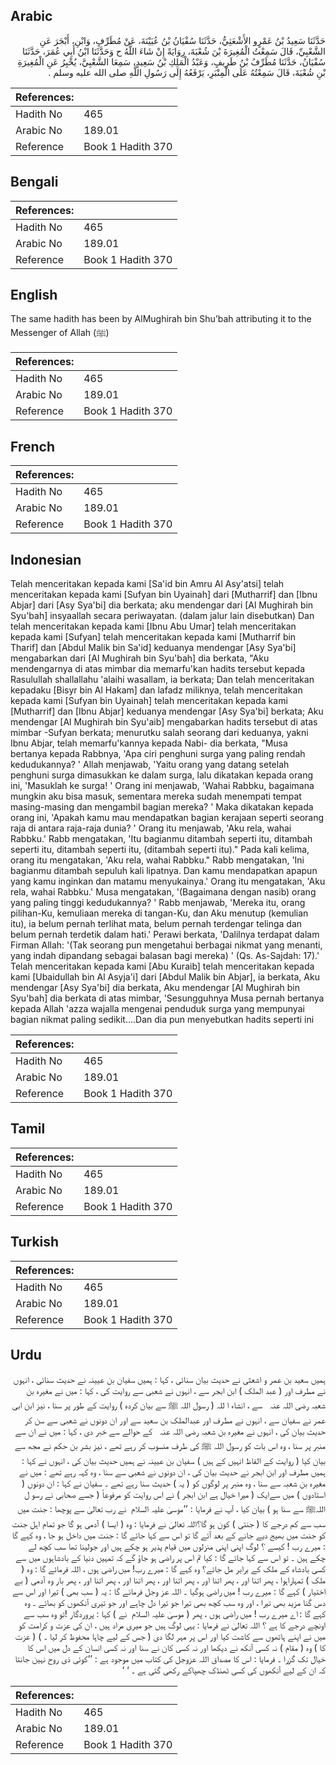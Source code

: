 ## Arabic


<div dir="rtl" lang="ar" style={{fontSize:'larger',backgroundColor:'#f8f9fa',padding:20}}>
حَدَّثَنَا سَعِيدُ بْنُ عَمْرٍو الأَشْعَثِيُّ، حَدَّثَنَا سُفْيَانُ بْنُ عُيَيْنَةَ، عَنْ مُطَرِّفٍ، وَابْنِ، أَبْجَرَ عَنِ الشَّعْبِيِّ، قَالَ سَمِعْتُ الْمُغِيرَةَ بْنَ شُعْبَةَ، رِوَايَةً إِنْ شَاءَ اللَّهُ ح وَحَدَّثَنَا ابْنُ أَبِي عُمَرَ، حَدَّثَنَا سُفْيَانُ، حَدَّثَنَا مُطَرِّفُ بْنُ طَرِيفٍ، وَعَبْدُ الْمَلِكِ بْنُ سَعِيدٍ، سَمِعَا الشَّعْبِيَّ، يُخْبِرُ عَنِ الْمُغِيرَةِ بْنِ شُعْبَةَ، قَالَ سَمِعْتُهُ عَلَى الْمِنْبَرِ، يَرْفَعُهُ إِلَى رَسُولِ اللَّهِ صلى الله عليه وسلم ‏.‏
</div>
<div style={{backgroundColor:'#f8f9fa',padding:20, marginBottom: 10}}><table> <thead> <tr> <th>References:</th> <th></th> </tr> </thead> <tbody><tr><td>Hadith No</td><td>465</td></tr><tr><td>Arabic No</td><td>189.01</td></tr><tr><td>Reference</td><td>Book 1 Hadith 370</td></tr></tbody></table></div>

## Bengali


<div dir="ltr" lang="bn" style={{fontSize:'larger',backgroundColor:'#f8f9fa',padding:20}}>

</div>
<div style={{backgroundColor:'#f8f9fa',padding:20, marginBottom: 10}}><table> <thead> <tr> <th>References:</th> <th></th> </tr> </thead> <tbody><tr><td>Hadith No</td><td>465</td></tr><tr><td>Arabic No</td><td>189.01</td></tr><tr><td>Reference</td><td>Book 1 Hadith 370</td></tr></tbody></table></div>

## English


<div dir="ltr" lang="en" style={{fontSize:'larger',backgroundColor:'#f8f9fa',padding:20}}>
The same hadith has been by AlMughirah bin Shu’bah attributing it to the Messenger of Allah (ﷺ)
</div>
<div style={{backgroundColor:'#f8f9fa',padding:20, marginBottom: 10}}><table> <thead> <tr> <th>References:</th> <th></th> </tr> </thead> <tbody><tr><td>Hadith No</td><td>465</td></tr><tr><td>Arabic No</td><td>189.01</td></tr><tr><td>Reference</td><td>Book 1 Hadith 370</td></tr></tbody></table></div>

## French


<div dir="ltr" lang="fr" style={{fontSize:'larger',backgroundColor:'#f8f9fa',padding:20}}>

</div>
<div style={{backgroundColor:'#f8f9fa',padding:20, marginBottom: 10}}><table> <thead> <tr> <th>References:</th> <th></th> </tr> </thead> <tbody><tr><td>Hadith No</td><td>465</td></tr><tr><td>Arabic No</td><td>189.01</td></tr><tr><td>Reference</td><td>Book 1 Hadith 370</td></tr></tbody></table></div>

## Indonesian


<div dir="ltr" lang="id" style={{fontSize:'larger',backgroundColor:'#f8f9fa',padding:20}}>
Telah menceritakan kepada kami [Sa'id bin Amru Al Asy'atsi] telah menceritakan kepada kami [Sufyan bin Uyainah] dari [Mutharrif] dan [Ibnu Abjar] dari [Asy Sya'bi] dia berkata; aku mendengar dari [Al Mughirah bin Syu'bah] insyaallah secara periwayatan. (dalam jalur lain disebutkan) Dan telah menceritakan kepada kami [Ibnu Abu Umar] telah menceritakan kepada kami [Sufyan] telah menceritakan kepada kami [Mutharrif bin Tharif] dan [Abdul Malik bin Sa'id] keduanya mendengar [Asy Sya'bi] mengabarkan dari [Al Mughirah bin Syu'bah] dia berkata, "Aku mendengarnya di atas mimbar dia memarfu'kan hadits tersebut kepada Rasulullah shallallahu 'alaihi wasallam, ia berkata; Dan telah menceritakan kepadaku [Bisyr bin Al Hakam] dan lafadz miliknya, telah menceritakan kepada kami [Sufyan bin Uyainah] telah menceritakan kepada kami [Mutharrif] dan [Ibnu Abjar] keduanya mendengar [Asy Sya'bi] berkata; Aku mendengar [Al Mughirah bin Syu'aib] mengabarkan hadits tersebut di atas mimbar -Sufyan berkata; menurutku salah seorang dari keduanya, yakni Ibnu Abjar, telah memarfu'kannya kepada Nabi- dia berkata, "Musa bertanya kepada Rabbnya, 'Apa ciri penghuni surga yang paling rendah kedudukannya? ' Allah menjawab, 'Yaitu orang yang datang setelah penghuni surga dimasukkan ke dalam surga, lalu dikatakan kepada orang ini, 'Masuklah ke surga! ' Orang ini menjawab, 'Wahai Rabbku, bagaimana mungkin aku bisa masuk, sementara mereka sudah menempati tempat masing-masing dan mengambil bagian mereka? ' Maka dikatakan kepada orang ini, 'Apakah kamu mau mendapatkan bagian kerajaan seperti seorang raja di antara raja-raja dunia? ' Orang itu menjawab, 'Aku rela, wahai Rabbku.' Rabb mengatakan, 'Itu bagianmu ditambah seperti itu, ditambah seperti itu, ditambah seperti itu, (ditambah seperti itu)." Pada kali kelima, orang itu mengatakan, 'Aku rela, wahai Rabbku." Rabb mengatakan, 'Ini bagianmu ditambah sepuluh kali lipatnya. Dan kamu mendapatkan apapun yang kamu inginkan dan matamu menyukainya.' Orang itu mengatakan, 'Aku rela, wahai Rabbku.' Musa mengatakan, '(Bagaimana dengan nasib) orang yang paling tinggi kedudukannya? ' Rabb menjawab, 'Mereka itu, orang pilihan-Ku, kemuliaan mereka di tangan-Ku, dan Aku menutup (kemulian itu), ia belum pernah terlihat mata, belum pernah terdengar telinga dan belum pernah terdetik dalam hati.' Perawi berkata, 'Dalilnya terdapat dalam Firman Allah: '(Tak seorang pun mengetahui berbagai nikmat yang menanti, yang indah dipandang sebagai balasan bagi mereka) ' (Qs. As-Sajdah: 17).' Telah menceritakan kepada kami [Abu Kuraib] telah menceritakan kepada kami [Ubaidullah bin Al Asyja'i] dari [Abdul Malik bin Abjar], ia berkata, Aku mendengar [Asy Sya'bi] dia berkata, Aku mendengar [Al Mughirah bin Syu'bah] dia berkata di atas mimbar, 'Sesungguhnya Musa pernah bertanya kepada Allah 'azza wajalla mengenai penduduk surga yang mempunyai bagian nikmat paling sedikit….Dan dia pun menyebutkan hadits seperti ini
</div>
<div style={{backgroundColor:'#f8f9fa',padding:20, marginBottom: 10}}><table> <thead> <tr> <th>References:</th> <th></th> </tr> </thead> <tbody><tr><td>Hadith No</td><td>465</td></tr><tr><td>Arabic No</td><td>189.01</td></tr><tr><td>Reference</td><td>Book 1 Hadith 370</td></tr></tbody></table></div>

## Tamil


<div dir="ltr" lang="ta" style={{fontSize:'larger',backgroundColor:'#f8f9fa',padding:20}}>

</div>
<div style={{backgroundColor:'#f8f9fa',padding:20, marginBottom: 10}}><table> <thead> <tr> <th>References:</th> <th></th> </tr> </thead> <tbody><tr><td>Hadith No</td><td>465</td></tr><tr><td>Arabic No</td><td>189.01</td></tr><tr><td>Reference</td><td>Book 1 Hadith 370</td></tr></tbody></table></div>

## Turkish


<div dir="ltr" lang="tr" style={{fontSize:'larger',backgroundColor:'#f8f9fa',padding:20}}>

</div>
<div style={{backgroundColor:'#f8f9fa',padding:20, marginBottom: 10}}><table> <thead> <tr> <th>References:</th> <th></th> </tr> </thead> <tbody><tr><td>Hadith No</td><td>465</td></tr><tr><td>Arabic No</td><td>189.01</td></tr><tr><td>Reference</td><td>Book 1 Hadith 370</td></tr></tbody></table></div>

## Urdu


<div dir="rtl" lang="ur" style={{fontSize:'larger',backgroundColor:'#f8f9fa',padding:20}}>
ہمیں سعید بن عمر و اشعثی نے حدیث بیان سنائی ، کہا : ہمیں سفیان بن عیینہ نے حدیث سنائی ، انہوں نے مطرف اور ( عبد الملک ) ابن ابجر سے ، انہوں نے شعبی سے روایت کی ، کہا : میں نے مغیرہ بن شعبہ ‌رضی ‌اللہ ‌عنہ ‌ ‌ سے ، انشاء ا للہ ( رسول اللہ ﷺ سے بیان کردہ ) روایت کے طور پر سنا ، نیز ابن ابی عمر نے سفیان سے ، انہوں نے مطرف اور عبدالملک بن سعید سے اور ان دونوں نے شعبی سے سن کر حدیث بیان کی ، انہوں نے مغیرہ بن شعبہ ‌رضی ‌اللہ ‌عنہ ‌ ‌ کے حوالے سے خبر دی ، کہا : میں نے ان سے منبر پر سنا ، وہ اس بات کو رسول اللہ ﷺ کی طرف منسوب کر رہے تھے ، نیز بشر بن حکم نے مجھ سے بیان کیا ( روایت کے الفاظ انہیں کے ہیں ) سفیان بن عیینہ نے ہمیں حدیث بیان کی ، انہوں نے کہا : ہمیں مطرف اور ابن ابجر نے حدیث بیان کی ، ان دونوں نے شعبی سے سنا ، وہ کہہ رہے تھے : میں نے مغیرہ بن شعبہ سے سنا ، وہ منبر پر لوگوں کو ( یہ ) حدیث سنا رہے تھے ۔ سفیان نے کہا : ان دونوں ( استادوں ) میں سےایک ( میرا خیال ہے ابن ابجر ) نے اس روایت کو مرفوعاً ( جسے صحابی نے رسو ل اللہﷺ سے سنا ہو ) بیان کیا ، آپ نے فرمایا : ’’موسیٰ ‌علیہ ‌السلام ‌ نے رب تعالیٰ سے پوچھا : جنت میں سب سے کم درجے کا ( جنتی ) کون ہو گا؟اللہ تعالیٰ نے فرمایا : وہ ( ایسا ) آدمی ہو گا جو تمام اہل جنت کو جنت میں بھیج دیے جانے کے بعد آئے گا تو اس سے کہا جائے گا : جنت میں داخل ہو جا ، وہ کہے گا : میرے رب ! کیسے ؟ لوگ اپنی اپنی منزلوں میں قیام پذیر ہو چکے ہیں اور جولینا تھا سب کچھ لے چکے ہین ۔ تو اس سے کہا جائے گا : کیا تم اس پر راضی ہو جاؤ گے کہ تمہیں دنیا کے بادشاہوں میں سے کسی بادشاہ کے ملک کے برابر مل جائے؟ وہ کہے گا : میرے رب! میں راضی ہوں ، اللہ فرمائے گا : وہ ( ملک ) تمہاراہوا ، پھر اتنا اور ، پھر اتنا اور ، پھر اتنا اور ، پھر اتنا اور ، پھر اتنا اور ، پھر بار وہ آدمی ( بے اختیار ) کہے گا : میرے رب ! میں راضی ہوگیا ۔ اللہ عز وجل فرمائے گا : یہ ( سب بھی ) تیرا اور اس سے دس گنا مزید بھی تیرا ، اور وہ سب کچھ بھی تیرا جو تیرا دل چاہے اور جو تیری آنکھوں کو بھائے ۔ وہ کہے گا : اے میرے رب ! میں راضی ہوں ، پھر ( موسیٰ ‌علیہ ‌السلام ‌ نے ) کہا : پروردگار !تو وہ سب سے اونچے درجے کا ہے ؟ اللہ تعالیٰ نے فرمایا : یہی لوگ ہیں جو میری مراد ہیں ، ان کی عزت و کرامت کو میں نے اپنے ہاتھوں سے کاشت کیا اور اس پر مہر لگا دی ( جس کے لیے چاہا محفوظ کر لیا ۔ ) ( عزت کا ) وہ ( مقام ) نہ کسی آنکھ نے دیکھا اور نہ کسی کان نے سنا اور نہ کسی انسان کے دل میں اس کا خیال تک گزرا ۔ فرمایا : اس کا مصداق اللہ عزوجل کی کتاب میں موجود ہے : ’’کوئی ذی روح نہین جانتا کہ ان کے لیے آنکھوں کی کسی ٹھنڈک چھپاکے رکھی گئی ہے ۔ ‘ ‘
</div>
<div style={{backgroundColor:'#f8f9fa',padding:20, marginBottom: 10}}><table> <thead> <tr> <th>References:</th> <th></th> </tr> </thead> <tbody><tr><td>Hadith No</td><td>465</td></tr><tr><td>Arabic No</td><td>189.01</td></tr><tr><td>Reference</td><td>Book 1 Hadith 370</td></tr></tbody></table></div>